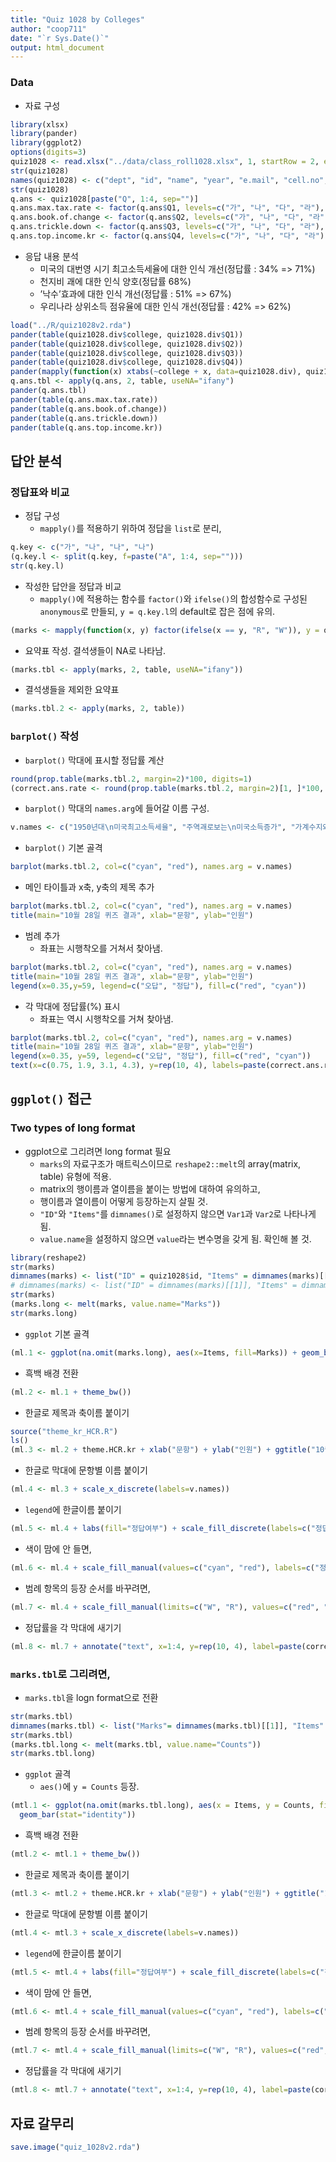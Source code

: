 ```yaml
---
title: "Quiz 1028 by Colleges"
author: "coop711"
date: "`r Sys.Date()`"
output: html_document
---
```


### Data

* 자료 구성

```r
library(xlsx)
library(pander)
library(ggplot2)
options(digits=3)
quiz1028 <- read.xlsx("../data/class_roll1028.xlsx", 1, startRow = 2, endRow = 72, colIndex = c(3:7, 9:13), colClasses=rep("character", 10))
str(quiz1028)
names(quiz1028) <- c("dept", "id", "name", "year", "e.mail", "cell.no", "Q1", "Q2", "Q3", "Q4")
str(quiz1028)
q.ans <- quiz1028[paste("Q", 1:4, sep="")]
q.ans.max.tax.rate <- factor(q.ans$Q1, levels=c("가", "나", "다", "라"), labels=c("90% 이상", "70 ~ 90%", "50 ~ 70%", "30 ~ 50%"))
q.ans.book.of.change <- factor(q.ans$Q2, levels=c("가", "나", "다", "라"), labels=c("지천태", "천지비", "풍뢰익", "산택손"))
q.ans.trickle.down <- factor(q.ans$Q3, levels=c("가", "나", "다", "라"), labels=c("있다", "없다", "있는 듯", "계층별"))
q.ans.top.income.kr <- factor(q.ans$Q4, levels=c("가", "나", "다", "라"), labels=paste(1:4, "위", sep = ""))
```

* 응답 내용 분석
     + 미국의 대번영 시기 최고소득세율에 대한 인식 개선(정답률 : 34% => 71%)
     + 천지비 괘에 대한 인식 양호(정답률 68%) 
     + '낙수'효과에 대한 인식 개선(정답률 : 51% => 67%)
     + 우리나라 상위소득 점유율에 대한 인식 개선(정답률 : 42% => 62%)
     
```r
load("../R/quiz1028v2.rda")
pander(table(quiz1028.div$college, quiz1028.div$Q1))
pander(table(quiz1028.div$college, quiz1028.div$Q2))
pander(table(quiz1028.div$college, quiz1028.div$Q3))
pander(table(quiz1028.div$college, quiz1028.div$Q4))
pander(mapply(function(x) xtabs(~college + x, data=quiz1028.div), quiz1028.div[c("Q1", "Q2", "Q3", "Q4")]))
q.ans.tbl <- apply(q.ans, 2, table, useNA="ifany")
pander(q.ans.tbl)
pander(table(q.ans.max.tax.rate))
pander(table(q.ans.book.of.change))
pander(table(q.ans.trickle.down))
pander(table(q.ans.top.income.kr))
```

## 답안 분석

### 정답표와 비교

* 정답 구성
    + `mapply()`를 적용하기 위하여 정답을 `list`로 분리,  

```r
q.key <- c("가", "나", "나", "나")
(q.key.l <- split(q.key, f=paste("A", 1:4, sep="")))
str(q.key.l)
```

* 작성한 답안을 정답과 비교 
    + `mapply()`에 적용하는 함수를 `factor()`와 `ifelse()`의 합성함수로 구성된 `anonymous`로 만들되, `y = q.key.l`의 default로 잡은 점에 유의.

```r
(marks <- mapply(function(x, y) factor(ifelse(x == y, "R", "W")), y = q.key.l, quiz1028[c("Q1", "Q2", "Q3", "Q4")]))
```

* 요약표 작성. 결석생들이 NA로 나타남.

```r
(marks.tbl <- apply(marks, 2, table, useNA="ifany"))
```

* 결석생들을 제외한 요약표

```r
(marks.tbl.2 <- apply(marks, 2, table))
```

### `barplot()` 작성

* `barplot()` 막대에 표시할 정답률 계산

```r
round(prop.table(marks.tbl.2, margin=2)*100, digits=1)
(correct.ans.rate <- round(prop.table(marks.tbl.2, margin=2)[1, ]*100, digits=0))
```

* `barplot()` 막대의 `names.arg`에 들어갈 이름 구성.

```r
v.names <- c("1950년대\n미국최고소득세율", "주역괘로보는\n미국소득증가", "가계수지와\n낙수효과", "우리나라\n소득상위10%")
```

* `barplot()` 기본 골격

```r
barplot(marks.tbl.2, col=c("cyan", "red"), names.arg = v.names)
```

* 메인 타이틀과 x축, y축의 제목 추가

```r
barplot(marks.tbl.2, col=c("cyan", "red"), names.arg = v.names)
title(main="10월 28일 퀴즈 결과", xlab="문항", ylab="인원")
```

* 범례 추가
    + 좌표는 시행착오를 거쳐서 찾아냄.
    
```r
barplot(marks.tbl.2, col=c("cyan", "red"), names.arg = v.names)
title(main="10월 28일 퀴즈 결과", xlab="문항", ylab="인원")
legend(x=0.35,y=59, legend=c("오답", "정답"), fill=c("red", "cyan"))
```

* 각 막대에 정답률(%) 표시
    + 좌표는 역시 시행착오를 거쳐 찾아냄.

```r
barplot(marks.tbl.2, col=c("cyan", "red"), names.arg = v.names)
title(main="10월 28일 퀴즈 결과", xlab="문항", ylab="인원")
legend(x=0.35, y=59, legend=c("오답", "정답"), fill=c("red", "cyan"))
text(x=c(0.75, 1.9, 3.1, 4.3), y=rep(10, 4), labels=paste(correct.ans.rate, "%", sep=""))
```


## `ggplot()` 접근

### Two types of long format 

* ggplot으로 그리려면 long format 필요
    + `marks`의 자료구조가 매트릭스이므로 `reshape2::melt`의 array(matrix, table) 유형에 적용.
    + matrix의 행이름과 열이름을 붙이는 방법에 대하여 유의하고,
    + 행이름과 열이름이 어떻게 등장하는지 살필 것.
    + `"ID"`와 `"Items"`를 `dimnames()`로 설정하지 않으면 `Var1`과 `Var2`로 나타나게 됨.
    + `value.name`을 설정하지 않으면 `value`라는 변수명을 갖게 됨. 확인해 볼 것.

```r
library(reshape2)
str(marks)
dimnames(marks) <- list("ID" = quiz1028$id, "Items" = dimnames(marks)[[2]])
# dimnames(marks) <- list("ID" = dimnames(marks)[[1]], "Items" = dimnames(marks)[[2]])
str(marks)
(marks.long <- melt(marks, value.name="Marks"))
str(marks.long)
```

* `ggplot` 기본 골격

```r
(ml.1 <- ggplot(na.omit(marks.long), aes(x=Items, fill=Marks)) + geom_bar(stat="bin"))
```

* 흑백 배경 전환

```r
(ml.2 <- ml.1 + theme_bw())
```

* 한글로 제목과 축이름 붙이기

```r
source("theme_kr_HCR.R")
ls()
(ml.3 <- ml.2 + theme.HCR.kr + xlab("문항") + ylab("인원") + ggtitle("10월 28일 퀴즈 결과"))
```

* 한글로 막대에 문항별 이름 붙이기

```r
(ml.4 <- ml.3 + scale_x_discrete(labels=v.names))
```

* `legend`에 한글이름 붙이기

```r
(ml.5 <- ml.4 + labs(fill="정답여부") + scale_fill_discrete(labels=c("정답", "오답")))
```

* 색이 맘에 안 들면,

```r
(ml.6 <- ml.4 + scale_fill_manual(values=c("cyan", "red"), labels=c("정답", "오답")) + labs(fill="정답여부"))
```

* 범례 항목의 등장 순서를 바꾸려면,

```r
(ml.7 <- ml.4 + scale_fill_manual(limits=c("W", "R"), values=c("red", "cyan"), labels=c("오답", "정답")) + labs(fill="정답여부"))
```

* 정답률을 각 막대에 새기기

```r
(ml.8 <- ml.7 + annotate("text", x=1:4, y=rep(10, 4), label=paste(correct.ans.rate, "%", sep="")))
```

### `marks.tbl`로 그리려면, 

* `marks.tbl`을 logn format으로 전환

```r
str(marks.tbl)
dimnames(marks.tbl) <- list("Marks"= dimnames(marks.tbl)[[1]], "Items" = dimnames(marks.tbl)[[2]])
str(marks.tbl)
(marks.tbl.long <- melt(marks.tbl, value.name="Counts"))
str(marks.tbl.long)
```

* `ggplot` 골격
    + `aes()`에 `y = Counts` 등장.

```r
(mtl.1 <- ggplot(na.omit(marks.tbl.long), aes(x = Items, y = Counts, fill = Marks)) +
  geom_bar(stat="identity"))
```

* 흑백 배경 전환

```r
(mtl.2 <- mtl.1 + theme_bw())
```

* 한글로 제목과 축이름 붙이기

```r
(mtl.3 <- mtl.2 + theme.HCR.kr + xlab("문항") + ylab("인원") + ggtitle("10월 28일 퀴즈 결과"))
```

* 한글로 막대에 문항별 이름 붙이기

```r
(mtl.4 <- mtl.3 + scale_x_discrete(labels=v.names))
```

* `legend`에 한글이름 붙이기

```r
(mtl.5 <- mtl.4 + labs(fill="정답여부") + scale_fill_discrete(labels=c("정답", "오답")))
```

* 색이 맘에 안 들면,

```r
(mtl.6 <- mtl.4 + scale_fill_manual(values=c("cyan", "red"), labels=c("정답", "오답")) + labs(fill="정답여부"))
```

* 범례 항목의 등장 순서를 바꾸려면,

```r
(mtl.7 <- mtl.4 + scale_fill_manual(limits=c("W", "R"), values=c("red", "cyan"), labels=c("오답", "정답")) + labs(fill="정답여부"))
```

* 정답률을 각 막대에 새기기

```r
(mtl.8 <- mtl.7 + annotate("text", x=1:4, y=rep(10, 4), label=paste(correct.ans.rate, "%", sep="")))
```

## 자료 갈무리

```r
save.image("quiz_1028v2.rda")
```
